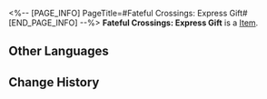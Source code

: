 <%-- [PAGE_INFO]
PageTitle=#Fateful Crossings: Express Gift#
[END_PAGE_INFO] --%>
{{Item Infobox
|id          = 309005
|image       = Item Fateful Crossings- Express Gift.png{{subst:void|<!--$UPLOAD:<<SpriteOutput/ItemFigures/309001.png>-<Item Fateful Crossings- Express Gift.png>-<Item Icons>>-->}}
|type        = 
|invCategory = 
|rarity      = 4
|effect      = 
|description = A beautiful envelope containing a customized ticket. When used, you can choose to obtain one of the following 5-star characters:<br />"Himeko," "Welt," "Bronya," "Gepard," "Clara," "Yanqing," "Bailu"
}}
{{Description|"Meet new companions in your journeys."}}
'''Fateful Crossings: Express Gift''' is a [[Item]].

==Other Languages==
{{Other Languages
|en   = Fateful Crossings: Express Gift
|zhs  = 旅程之遇：「列车的礼物」
|zht  = 旅程之遇：「列車的禮物」
|ja   = 旅の出会い「列車からの贈り物」
|ko   = 여정에서의 만남: 「열차의 선물」
|es   = Encuentros en el viaje: Regalo del Expreso
|fr   = Rencontre&nbsp;: Cadeau de l'Express
|ru   = Встречи в путешествии: Подарок экспресса
|th   = การพบพานระหว่างเดินทาง: ของขวัญแห่งขบวนรถไฟ
|vi   = Hành Trình Gặp Gỡ: Quà Của Đội Tàu
|de   = Schicksalhafte Begegnungen: Express-Geschenk
|id   = Fateful Crossings: Hadiah Express
|pt   = Encontro Destinado: Presente do Expresso
}}

==Change History==
{{Change History|2.7}}